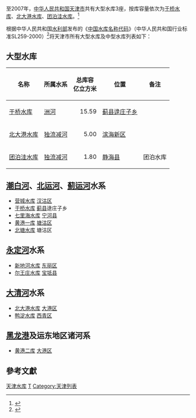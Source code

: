 至2007年，[[中华人民共和国|中华人民共和国]][[天津市|天津市]]共有大型水库3座，按库容量依次为[[于桥水库|于桥水库]]、[[北大港水库|北大港水库]]、[[团泊洼水库|团泊洼水库]]。<ref name="2007年大型水库一览表">{{cite web |url=http://www.waterinfo.com.cn/sltj/Document/49124/49124.html |title=2007年大型水库一览表 |accessdate=2010-04-12 |author= |publisher=水利部发展研究中心 |language=zh-hans |deadurl=yes |archiveurl=https://web.archive.org/web/20110830142957/http://www.waterinfo.com.cn/sltj/Document/49124/49124.html |archivedate=2011-08-30 }}</ref>

根据中华人民共和国[[水利部|水利部]]发布的《[[中国水库名称代码|中国水库名称代码]]》（中华人民共和国行业标准SL259-2000）<ref>{{Cite web |url=http://www.tsdh.net/%E6%B0%B4%E5%88%A9%E6%96%87%E7%8C%AE%E6%B1%87%E7%BC%96/PDF%E6%96%87%E6%A1%A3/%E4%B8%AD%E5%9B%BD%E6%B0%B4%E5%BA%93%E5%90%8D%E7%A7%B0%E4%BB%A3%E7%A0%81.pdf |title=存档副本 |accessdate=2020-10-05 |archive-date=2015-05-05 |archive-url=https://web.archive.org/web/20150505182029/http://www.tsdh.net/%E6%B0%B4%E5%88%A9%E6%96%87%E7%8C%AE%E6%B1%87%E7%BC%96/PDF%E6%96%87%E6%A1%A3/%E4%B8%AD%E5%9B%BD%E6%B0%B4%E5%BA%93%E5%90%8D%E7%A7%B0%E4%BB%A3%E7%A0%81.pdf |dead-url=yes }}</ref>将天津市所有大型水库及中型水库列表如下：

== 大型水库 == 
{| class="wikitable sortable"
|-
!名称!!所属水系!!总库容<br/>亿立方米!!位置!!class="unsortable"|备注
|-
![[于桥水库|于桥水库]]
|[[洲河|洲河]]
|align="right"|15.59
|[[蓟县|蓟县]][[逯庄子乡|逯庄子乡]]
|
|-
![[北大港水库|北大港水库]]
|[[独流减河|独流减河]]
|align="right"|5.00
|[[滨海新区|滨海新区]]
|
|-
![[团泊洼水库|团泊洼水库]]
|[[独流减河|独流减河]]
|align="right"|1.80
|[[静海县|静海县]]
|团泊水库
|}

== [[潮白河|潮白河]]、[[北运河|北运河]]、[[蓟运河|蓟运河]]水系 ==
*[[营城水库|营城水库]]  [[汉沽区|汉沽区]]
*[[于桥水库|于桥水库]]  [[蓟县|蓟县]]逯庄子乡
*[[七里海水库|七里海水库]]  [[宁河县|宁河县]]
*[[黄港一库|黄港一库]]  [[塘沽区|塘沽区]]
*[[北塘水库|北塘水库]]  塘沽区

== [[永定河|永定河]]水系 ==
*[[新地河水库|新地河水库]]  [[东丽区|东丽区]]
*[[尔王庄水库|尔王庄水库]]  [[宝坻县|宝坻县]]

== [[大清河|大清河]]水系 ==
*[[北大港水库|北大港水库]]  [[大港区|大港区]]
*[[鸭淀水库|鸭淀水库]]  [[西青区|西青区]]

== [[黑龙港|黑龙港]]及运东地区诸河系 ==
*[[黄港二库|黄港二库]]  [[大港区|大港区]]

==參考文獻==
{{reflist}}
{{中国水库列表}}

[[Category:天津水库|]]
[[Category:中国水库列表|T]]
[[Category:天津列表|Category:天津列表]]